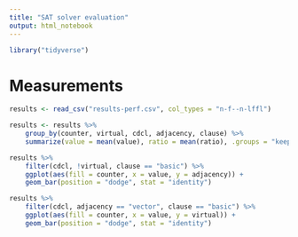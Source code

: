 ```yaml
---
title: "SAT solver evaluation"
output: html_notebook
---
```


```r
library("tidyverse")
```

# Measurements

```r
results <- read_csv("results-perf.csv", col_types = "n-f--n-lffl")

results <- results %>%
    group_by(counter, virtual, cdcl, adjacency, clause) %>%
    summarize(value = mean(value), ratio = mean(ratio), .groups = "keep")

results %>%
    filter(cdcl, !virtual, clause == "basic") %>%
    ggplot(aes(fill = counter, x = value, y = adjacency)) +
    geom_bar(position = "dodge", stat = "identity")

results %>%
    filter(cdcl, adjacency == "vector", clause == "basic") %>%
    ggplot(aes(fill = counter, x = value, y = virtual)) +
    geom_bar(position = "dodge", stat = "identity")
```
